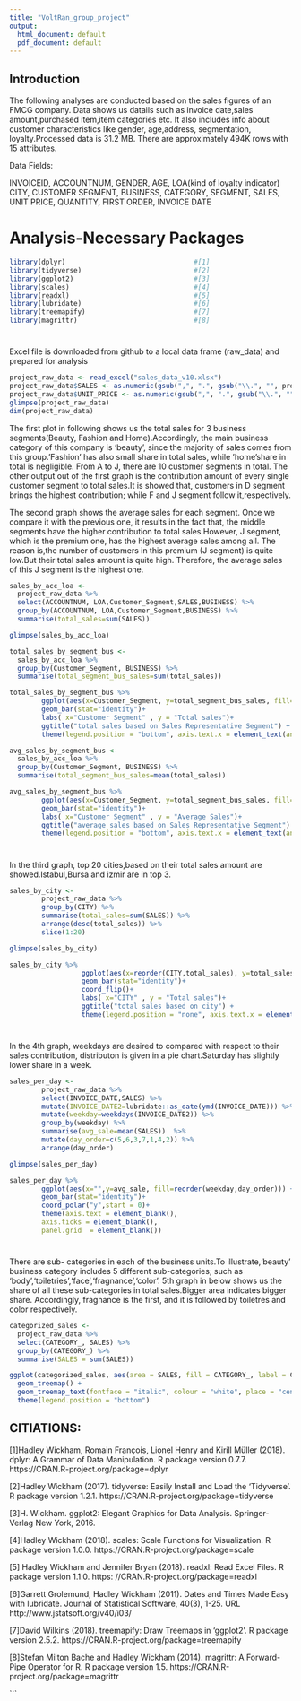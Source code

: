 ---
title: "VoltRan_group_project"
output:
  html_document: default
  pdf_document: default
---
## Introduction

The following analyses are conducted based on the sales figures of an FMCG company.
Data shows us datails such as invoice date,sales amount,purchased item,item categories etc. It also includes info about customer characteristics like gender, age,address, segmentation, loyalty.Processed data is 31.2 MB. There are approximately 494K rows with 15 attributes.

Data Fields:

INVOICEID,
ACCOUNTNUM,
GENDER,
AGE,
LOA(kind of loyalty indicator)
CITY,
CUSTOMER SEGMENT,
BUSINESS,
CATEGORY,
SEGMENT,
SALES,
UNIT PRICE,
QUANTITY,
FIRST ORDER,
INVOICE DATE

# Analysis-Necessary Packages
  
```{r message = FALSE}
library(dplyr)                                #[1]
library(tidyverse)                            #[2]
library(ggplot2)                              #[3]
library(scales)                               #[4]
library(readxl)                               #[5]
library(lubridate)                            #[6]
library(treemapify)                           #[7]
library(magrittr)                             #[8]
```


#
Excel file is downloaded from github to a local data frame (raw_data) and prepared for analysis
```{r}
project_raw_data <- read_excel("sales_data_v10.xlsx")
project_raw_data$SALES <- as.numeric(gsub(",", ".", gsub("\\.", "", project_raw_data$SALES)))
project_raw_data$UNIT_PRICE <- as.numeric(gsub(",", ".", gsub("\\.", "", project_raw_data$UNIT_PRICE)))
glimpse(project_raw_data)
dim(project_raw_data)
```



The first plot in following shows us the total sales for 3 business segments(Beauty, Fashion and Home).Accordingly, the main business category of this company is 'beauty', since the majority of sales comes from this group.'Fashion' has also small share in total sales, while 'home'share in total is negligible. 
From A to J, there are 10 customer segments in total.
The other output out of the first graph is the  contribution amount of every single customer segment to total sales.It is showed that, customers in D segment brings the highest contribution; while  F and J segment follow it,respectively.



The second graph shows the average sales for each segment. Once we compare it with the previous one, it results in the fact that, the middle segments have the higher contribution to total sales.However, J segment, which is the premium one, has the highest average sales among all. The reason is,the number of customers in this premium (J segment) is quite low.But their total sales amount is quite high. Therefore, the average sales of this J segment is the highest one.


```{r}
sales_by_acc_loa <- 
  project_raw_data %>% 
  select(ACCOUNTNUM, LOA,Customer_Segment,SALES,BUSINESS) %>%
  group_by(ACCOUNTNUM, LOA,Customer_Segment,BUSINESS) %>% 
  summarise(total_sales=sum(SALES))

glimpse(sales_by_acc_loa)

total_sales_by_segment_bus <- 
  sales_by_acc_loa %>% 
  group_by(Customer_Segment, BUSINESS) %>% 
  summarise(total_segment_bus_sales=sum(total_sales))

total_sales_by_segment_bus %>% 
        ggplot(aes(x=Customer_Segment, y=total_segment_bus_sales, fill=BUSINESS )) + 
        geom_bar(stat="identity")+
        labs( x="Customer Segment" , y = "Total sales")+
        ggtitle("total sales based on Sales Representative Segment") +
        theme(legend.position = "bottom", axis.text.x = element_text(angle = 0.0, vjust = 0.0, hjust = 0.0, size = 10))

avg_sales_by_segment_bus <- 
  sales_by_acc_loa %>% 
  group_by(Customer_Segment, BUSINESS) %>% 
  summarise(total_segment_bus_sales=mean(total_sales))

avg_sales_by_segment_bus %>% 
        ggplot(aes(x=Customer_Segment, y=total_segment_bus_sales, fill=BUSINESS )) + 
        geom_bar(stat="identity")+
        labs( x="Customer Segment" , y = "Average Sales")+
        ggtitle("average sales based on Sales Representative Segment") +
        theme(legend.position = "bottom", axis.text.x = element_text(angle = 0.0, vjust = 0.0, hjust = 0.0, size = 10))

```

#
In the third graph, top 20 cities,based on their total sales amount are showed.Istabul,Bursa and izmir are in top 3.
 


```{r}
sales_by_city <- 
        project_raw_data %>% 
        group_by(CITY) %>% 
        summarise(total_sales=sum(SALES)) %>% 
        arrange(desc(total_sales)) %>%
        slice(1:20)

glimpse(sales_by_city)

sales_by_city %>% 
                  ggplot(aes(x=reorder(CITY,total_sales), y=total_sales, fill=CITY )) + 
                  geom_bar(stat="identity")+
                  coord_flip()+
                  labs( x="CITY" , y = "Total sales")+
                  ggtitle("total sales based on city") +
                  theme(legend.position = "none", axis.text.x = element_text(angle = 0.0, vjust = 0.0, hjust = 0.0, size = 1))
```

#

In the 4th graph, weekdays are desired to compared with respect to their sales contribution, distributon is given in a pie chart.Saturday has slightly lower share in a week.


```{r}
sales_per_day <-
        project_raw_data %>% 
        select(INVOICE_DATE,SALES) %>%
        mutate(INVOICE_DATE2=lubridate::as_date(ymd(INVOICE_DATE))) %>%
        mutate(weekday=weekdays(INVOICE_DATE2)) %>%
        group_by(weekday) %>%
        summarise(avg_sale=mean(SALES))  %>%
        mutate(day_order=c(5,6,3,7,1,4,2)) %>%
        arrange(day_order)

glimpse(sales_per_day)

sales_per_day %>%
        ggplot(aes(x="",y=avg_sale, fill=reorder(weekday,day_order))) + 
        geom_bar(stat="identity")+
        coord_polar("y",start = 0)+
        theme(axis.text = element_blank(),
        axis.ticks = element_blank(),
        panel.grid  = element_blank())
```

#

There are sub- categories in each of the business units.To illustrate,'beauty' business category includes 5 different sub-categories; such as 'body','toiletries','face','fragnance','color'.
5th graph in below shows us the share of all these sub-categories in total sales.Bigger area indicates bigger share. Accordingly, fragnance is the first, and it is followed by toiletres and color respectively.


```{r}

categorized_sales <-
  project_raw_data %>% 
  select(CATEGORY_, SALES) %>%
  group_by(CATEGORY_) %>%
  summarise(SALES = sum(SALES)) 

ggplot(categorized_sales, aes(area = SALES, fill = CATEGORY_, label = CATEGORY_)) +
  geom_treemap() +
  geom_treemap_text(fontface = "italic", colour = "white", place = "centre", grow = TRUE)+
  theme(legend.position = "bottom") 
```



##  CITIATIONS:
[1]Hadley Wickham, Romain François, Lionel Henry and Kirill Müller (2018). dplyr:
  A Grammar of Data Manipulation. R package version 0.7.7.
  https://CRAN.R-project.org/package=dplyr

[2]Hadley Wickham (2017). tidyverse: Easily Install and Load the 'Tidyverse'. R
  package version 1.2.1. https://CRAN.R-project.org/package=tidyverse

[3]H. Wickham. ggplot2: Elegant Graphics for Data Analysis. Springer-Verlag New
  York, 2016.
  
[4]Hadley Wickham (2018). scales: Scale Functions for Visualization. R package
  version 1.0.0. https://CRAN.R-project.org/package=scale
  
[5] Hadley Wickham and Jennifer Bryan (2018). readxl: Read Excel Files. R package
  version 1.1.0. https: //CRAN.R-project.org/package=readxl 
  
[6]Garrett Grolemund, Hadley Wickham (2011). Dates and Times Made Easy with
  lubridate. Journal of Statistical Software, 40(3), 1-25. URL
  http://www.jstatsoft.org/v40/i03/
  
[7]David Wilkins (2018). treemapify: Draw Treemaps in 'ggplot2'. R package
  version 2.5.2. https://CRAN.R-project.org/package=treemapify

[8]Stefan Milton Bache and Hadley Wickham (2014). magrittr: A Forward-Pipe
  Operator for R. R package version 1.5.
  https://CRAN.R-project.org/package=magrittr


```






